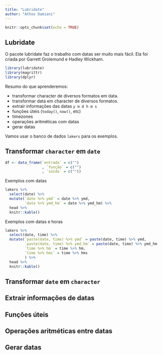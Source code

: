 ```yaml
---
title: "Lubridate"
author: "Athos Damiani"
---
```


```r
knitr::opts_chunk$set(echo = TRUE)
```

## Lubridate

O pacote lubridate faz o trabalho com datas ser muito mais fácil. Ela foi criada por Garrett Grolemund e Hadley Wickham.

```r
library(lubridate)
library(magrittr)
library(dplyr)
```

Resumo do que aprenderemos:

- transformar character de diversos formatos em data.
- transformar data em character de diversos formatos.
- extrair informações das datas `y m d h m s`
- funções úteis (`today()`, `now()`, etc)
- timezones
- operações aritméticas com datas
- gerar datas

Vamos usar o banco de dados `lakers` para os exemplos.

## Transformar `character` em `date`

```r
df <- data_frame(`entrada` = c("")
                 , `função` = c("")
                 , `saída` = c(""))
```


Exemplos com datas

```r
lakers %>% 
  select(date) %>% 
  mutate(`date %>% ymd` = date %>% ymd,
         `date %>% ymd_hm` = date %>% ymd_hm) %>% 
  head %>%
  knitr::kable()
```

Exemplos com datas e horas

```r
lakers %>% 
  select(date, time) %>% 
  mutate(`paste(date, time) %>% ymd` = paste(date, time) %>% ymd,
         `paste(date, time) %>% ymd_hm` = paste(date, time) %>% ymd_hm,
         `time %>% hm` = time %>% hm,
         `time %>% hms` = time %>% hms
         ) %>% 
  head %>%
  knitr::kable()
```


## Transformar `date` em `character`


## Extrair informações de datas


## Funções úteis


## Operações aritméticas entre datas


## Gerar datas

